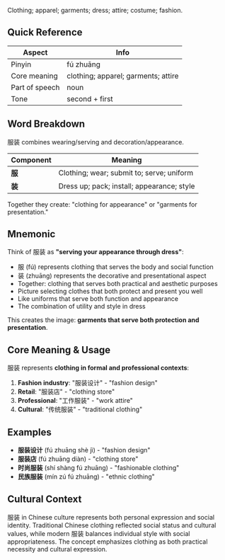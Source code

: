 Clothing; apparel; garments; dress; attire; costume; fashion.

## Quick Reference

| Aspect         | Info                                |
| -------------- | ----------------------------------- |
| Pinyin         | fú zhuāng                           |
| Core meaning   | clothing; apparel; garments; attire |
| Part of speech | noun                                |
| Tone           | second + first                      |

## Word Breakdown

服装 combines wearing/serving and decoration/appearance.

| Component | Meaning                                  |
| --------- | ---------------------------------------- |
| **服**    | Clothing; wear; submit to; serve; uniform |
| **装**    | Dress up; pack; install; appearance; style |

Together they create: "clothing for appearance" or "garments for presentation."

## Mnemonic

Think of 服装 as **"serving your appearance through dress"**:

- 服 (fú) represents clothing that serves the body and social function
- 装 (zhuāng) represents the decorative and presentational aspect
- Together: clothing that serves both practical and aesthetic purposes
- Picture selecting clothes that both protect and present you well
- Like uniforms that serve both function and appearance
- The combination of utility and style in dress

This creates the image: **garments that serve both protection and presentation**.

## Core Meaning & Usage

服装 represents **clothing in formal and professional contexts**:

1. **Fashion industry**: "服装设计" - "fashion design"
2. **Retail**: "服装店" - "clothing store"
3. **Professional**: "工作服装" - "work attire"
4. **Cultural**: "传统服装" - "traditional clothing"

## Examples

- **服装设计** (fú zhuāng shè jì) - "fashion design"
- **服装店** (fú zhuāng diàn) - "clothing store"
- **时尚服装** (shí shàng fú zhuāng) - "fashionable clothing"
- **民族服装** (mín zú fú zhuāng) - "ethnic clothing"

## Cultural Context

服装 in Chinese culture represents both personal expression and social identity. Traditional Chinese clothing reflected social status and cultural values, while modern 服装 balances individual style with social appropriateness. The concept emphasizes clothing as both practical necessity and cultural expression.
